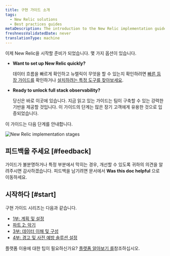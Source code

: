 ```yaml
---
title: 구현 가이드 소개
tags:
  - New Relic solutions
  - Best practices guides
metaDescription: The introduction to the New Relic implementation guide.
freshnessValidatedDate: never
translationType: machine
---
```



이제 New Relic을 시작할 준비가 되었습니다. 몇 가지 옵션이 있습니다.

* <DNT>**Want to set up New Relic quickly?**</DNT>

  데이터 흐름을 빠르게 확인하고 뉴렐릭이 무엇을 할 수 있는지 확인하려면 [빠른 등장 가이드를](/docs/new-relic-solutions/get-started/quick-launch-guide) 확인하거나 [설치하려는 특정 도구를 찾아보세요](https://newrelic.com/instant-observability).

* <DNT>**Ready to unlock full stack observability?**</DNT>

  당신은 바로 이곳에 있습니다. 지금 읽고 있는 가이드는 팀이 구축할 수 있는 강력한 기반을 제공할 것입니다. 이 가이드의 단계는 많은 장기 고객에게 유용한 것으로 입증되었습니다.

이 가이드는 다음 단계를 안내합니다.

<img
  title="New Relic implementation stages"
  alt="New Relic implementation stages"
  src={apmImplementationGuideStages}
/>

## 피드백을 주세요 [#feedback]

가이드가 불분명하거나 특정 부분에서 막히는 경우, 개선할 수 있도록 귀하의 의견을 알려주시면 감사하겠습니다. 피드백을 남기려면 문서에서 <DNT>**Was this doc helpful**</DNT> 으로 이동하세요.

## 시작하다 [#start]

구현 가이드 시리즈는 다음과 같습니다.

* [1부: 계획 및 설정](/docs/new-relic-solutions/get-started/implementation-guide-planning-setup)
* [파트 2: 악기](/docs/new-relic-solutions/get-started/implementation-guide-instrument)
* [3부: 데이터 이해 및 구성](/docs/new-relic-solutions/get-started/implementation-guide-organize-data)
* [4부: 경고 및 사전 예방 솔루션 설정](/docs/new-relic-solutions/get-started/implementation-guide-alerting-proactive-solutions)

플랫폼 이용에 대한 팁이 필요하신가요? [플랫폼 알아보기 를](/docs/new-relic-solutions/new-relic-one/introduction-new-relic-platform)참조하십시오.
